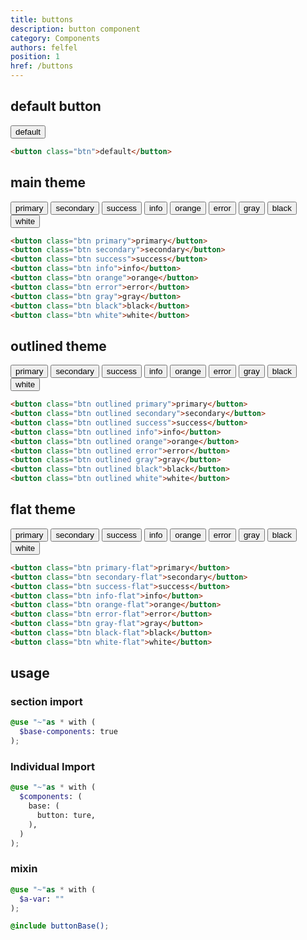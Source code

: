```yaml
---
title: buttons
description: button component
category: Components
authors: felfel
position: 1
href: /buttons
---
```



## default button

<BrowserBlock>
  <button class="btn">default</button>
</BrowserBlock>

```html
<button class="btn">default</button>
```

## main theme

<BrowserBlock>
  <div class="row gap-4">
    <button className="btn primary">primary</button>
    <button className="btn secondary">secondary</button>
    <button className="btn success">success</button>
    <button className="btn info">info</button>
    <button className="btn orange">orange</button>
    <button className="btn error">error</button>
    <button className="btn gray">gray</button>
    <button className="btn black">black</button>
  <button className="btn white">white</button>
  </div>
</BrowserBlock>

```html
<button class="btn primary">primary</button>
<button class="btn secondary">secondary</button>
<button class="btn success">success</button>
<button class="btn info">info</button>
<button class="btn orange">orange</button>
<button class="btn error">error</button>
<button class="btn gray">gray</button>
<button class="btn black">black</button>
<button class="btn white">white</button>
```

## outlined theme

<BrowserBlock>
  <div class="row gap-4">
    <button className="btn outlined primary">primary</button>
    <button className="btn outlined secondary">secondary</button>
    <button className="btn outlined success">success</button>
    <button className="btn outlined info">info</button>
    <button className="btn outlined orange">orange</button>
    <button className="btn outlined error">error</button>
    <button className="btn outlined gray">gray</button>
    <button className="btn outlined black">black</button>
    <button className="btn outlined white">white</button>
  </div>
</BrowserBlock>

```html
<button class="btn outlined primary">primary</button>
<button class="btn outlined secondary">secondary</button>
<button class="btn outlined success">success</button>
<button class="btn outlined info">info</button>
<button class="btn outlined orange">orange</button>
<button class="btn outlined error">error</button>
<button class="btn outlined gray">gray</button>
<button class="btn outlined black">black</button>
<button class="btn outlined white">white</button>
```

## flat theme

<BrowserBlock>
  <div class="row gap-4">
    <button className="btn primary-flat">primary</button>
    <button className="btn secondary-flat">secondary</button>
    <button className="btn success-flat">success</button>
    <button className="btn info-flat">info</button>
    <button className="btn orange-flat">orange</button>
    <button className="btn error-flat">error</button>
    <button className="btn gray-flat">gray</button>
    <button className="btn black-flat">black</button>
    <button className="btn white-flat">white</button>
  </div>
</BrowserBlock>

```html
<button class="btn primary-flat">primary</button>
<button class="btn secondary-flat">secondary</button>
<button class="btn success-flat">success</button>
<button class="btn info-flat">info</button>
<button class="btn orange-flat">orange</button>
<button class="btn error-flat">error</button>
<button class="btn gray-flat">gray</button>
<button class="btn black-flat">black</button>
<button class="btn white-flat">white</button>
```

## usage

### section import

```scss
@use "~"as * with (
  $base-components: true
);
```

### Individual Import

```scss
@use "~"as * with (
  $components: (
    base: (
      button: ture,
    ),
  )
);
```

### mixin

```scss
@use "~"as * with (
  $a-var: ""
);

@include buttonBase();
```
